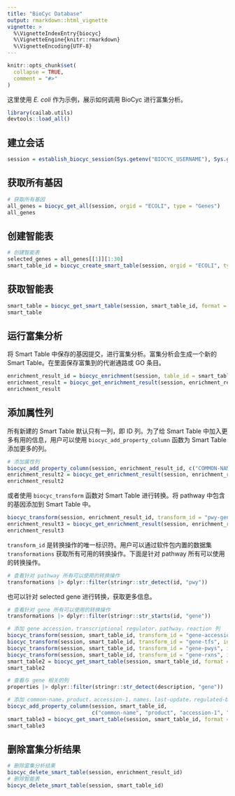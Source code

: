 ```yaml
---
title: "BioCyc Database"
output: rmarkdown::html_vignette
vignette: >
  %\VignetteIndexEntry{biocyc}
  %\VignetteEngine{knitr::rmarkdown}
  %\VignetteEncoding{UTF-8}
---
```


```r
knitr::opts_chunk$set(
  collapse = TRUE,
  comment = "#>"
)
```

这里使用 *E. coli* 作为示例，展示如何调用 BioCyc 进行富集分析。

```r
library(cailab.utils)
devtools::load_all()
```

## 建立会话

```r
session = establish_biocyc_session(Sys.getenv("BIOCYC_USERNAME"), Sys.getenv("BIOCYC_PASSWORD"))
```

## 获取所有基因

```r
# 获取所有基因
all_genes = biocyc_get_all(session, orgid = "ECOLI", type = "Genes")
all_genes
```

## 创建智能表

```r
# 创建智能表
selected_genes = all_genes[[1]][1:30]
smart_table_id = biocyc_create_smart_table(session, orgid = "ECOLI", type = "Genes", values = selected_genes)
``` 

## 获取智能表

```r
smart_table = biocyc_get_smart_table(session, smart_table_id, format = "tsv")
smart_table
```

## 运行富集分析

将 Smart Table 中保存的基因提交，进行富集分析。富集分析会生成一个新的 Smart Table。在里面保存富集到的代谢通路或 GO 条目。

```r
enrichment_result_id = biocyc_enrichment(session, table_id = smart_table_id, method = "GET")
enrichment_result = biocyc_get_enrichment_result(session, enrichment_result_id)
enrichment_result
```

## 添加属性列

所有新建的 Smart Table 默认只有一列，即 ID 列。为了给 Smart Table 中加入更多有用的信息，用户可以使用 `biocyc_add_property_column` 函数为 Smart Table 添加更多的列。

```r
# 添加属性列
biocyc_add_property_column(session, enrichment_result_id, c("COMMON-NAME", "REACTION-LIST"), index = 0)
enrichment_result2 = biocyc_get_enrichment_result(session, enrichment_result_id)
enrichment_result2
```

或者使用 `biocyc_transform` 函数对 Smart Table 进行转换。将 pathway 中包含的基因添加到 Smart Table 中。

```r
biocyc_transform(session, enrichment_result_id, transform_id = "pwy-genes", index = 0)
enrichment_result3 = biocyc_get_enrichment_result(session, enrichment_result_id)
enrichment_result3
```

`transform_id` 是转换操作的唯一标识符。用户可以通过软件包内置的数据集 `transformations` 获取所有可用的转换操作。下面是针对 pathway 所有可以使用的转换操作。

```r
# 查看针对 pathway 所有可以使用的转换操作
transformations |> dplyr::filter(stringr::str_detect(id, "pwy"))
```

也可以针对 selected gene 进行转换，获取更多信息。

```r
# 查看针对 gene 所有可以使用的转换操作
transformations |> dplyr::filter(stringr::str_starts(id, "gene"))

# 添加 gene accession，transcriptional regulator，pathway，reaction 列
biocyc_transform(session, smart_table_id, transform_id = "gene-accession", index = 0)
biocyc_transform(session, smart_table_id, transform_id = "gene-tfs", index = 0)
biocyc_transform(session, smart_table_id, transform_id = "gene-pwys", index = 0)
biocyc_transform(session, smart_table_id, transform_id = "gene-rxns", index = 0)
smart_table2 = biocyc_get_smart_table(session, smart_table_id, format = "tsv")
smart_table2

# 查看与 gene 相关的列
properties |> dplyr::filter(stringr::str_detect(description, "gene"))

# 添加 common-name，product，accession-1，names，last-update，regulated-by 列
biocyc_add_property_column(session, smart_table_id, 
                           c("common-name", "product", "accession-1", "names", "last-update", "regulated-by"))
smart_table3 = biocyc_get_smart_table(session, smart_table_id, format = "tsv")
smart_table3
```

## 删除富集分析结果

```r
# 删除富集分析结果
biocyc_delete_smart_table(session, enrichment_result_id)
# 删除智能表
biocyc_delete_smart_table(session, smart_table_id)
```

